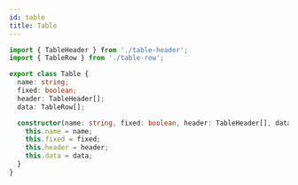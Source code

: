 ```yaml
---
id: table
title: Table
---
```


```typescript
import { TableHeader } from './table-header';
import { TableRow } from './table-row';

export class Table {
  name: string;
  fixed: boolean;
  header: TableHeader[];
  data: TableRow[];

  constructor(name: string, fixed: boolean, header: TableHeader[], data: TableRow[]) {
    this.name = name;
    this.fixed = fixed;
    this.header = header;
    this.data = data;
  }
}
```